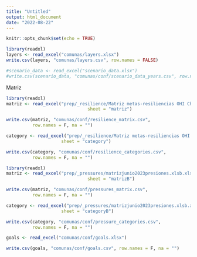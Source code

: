 ```yaml
---
title: "Untitled"
output: html_document
date: "2022-08-22"
---
```


```r
knitr::opts_chunk$set(echo = TRUE)
```

```r
library(readxl)
layers <- read_excel("comunas/layers.xlsx")
write.csv(layers, "comunas/layers.csv", row.names = FALSE)

#scenario_data <- read_excel("scenario_data.xlsx")
#write.csv(scenario_data, "comunas/conf/scenario_data_years.csv", row.names = FALSE)

```






Matriz
```r
library(readxl)
matriz <- read_excel("prep/_resilience/Matriz metas-resiliencias OHI Chile.xlsx",
                               sheet = "matriz")

write.csv(matriz, "comunas/conf/resilience_matrix.csv",
          row.names = F, na = "")

category <- read_excel("prep/_resilience/Matriz metas-resiliencias OHI Chile.xlsx",
                     sheet = "category")

write.csv(category, "comunas/conf/resilience_categories.csv",
          row.names = F, na = "")

```



```r
library(readxl)
matriz <- read_excel("prep/_pressures/matrizjunio2023presiones.xlsb.xlsx",
                               sheet = "matrizB")

write.csv(matriz, "comunas/conf/pressures_matrix.csv",
          row.names = F, na = "")

category <- read_excel("prep/_pressures/matrizjunio2023presiones.xlsb.xlsx",
                     sheet = "categoryB")

write.csv(category, "comunas/conf/pressure_categories.csv",
          row.names = F, na = "")

```

```r
goals <- read_excel("comunas/conf/goals.xlsx")

write.csv(goals, "comunas/conf/goals.csv", row.names = F, na = "")

```
















